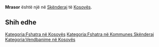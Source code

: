 {{Fshat në 
 | Emri                = Mrasor
 | EmriAlt                = 
 | NAME_SHORT_FORM=      
 | NAME_GENERIC=      
 | NAME_SORT_NAME_RO=      MRASOR
 | FULL_NAME_RO = Mrasor
 | FULL_NAME_ND_RO=Mrasor
 | SORT_NAME_RG=MRASOR
 | FULL_NAME_RG=Mrasor
 | FULL_NAME_ND_RG=Mrasor
 | SRP_NAME_SHORT_FORM=      
 | SRP_NAME_GENERIC=      
 | SRP_NAME_SORT_NAME_RO=      
 | SRP_FULL_NAME_RO = 
 | SRP_FULL_NAME_ND_RO=
 | SRP_SORT_NAME_RG=
 | SRP_FULL_NAME_RG=
 | SRP_FULL_NAME_ND_RG=
 | Emri (Rasa dhanore) = 
 | Figura              = 
 | Shteti              = Kosovo
 | Komuna              = Skënderaj
 | Kodi postar         = 
 | Sipërfaqja          = 

 | Popullsia           = 

 | Regj. i popullsisë  = 
 | Dend. e popullsisë  = 
 | Faqja zyrtare       = 
 <!--- Koordinatat ----> 
 | Gjerësia            = 42.513056
 | Gjatësia            = 20.553611
 | Lartësia            = 
}}
'''Mrasor''' është një [[]] në [[Skënderaj]] të [[Kosovës]].

<!-- == Gjeografia == -->
<!-- == Historia == -->
<!-- == Demografia == -->
== Shih edhe ==
{{Komuna Skënderaj}}
{{Kosovo-Administrata-Cung}}

[[Kategoria:Fshatra në Kosovës]]
[[Kategoria:Fshatra në Kommunes Skënderaj]]
[[Kategoria:Vendbanime në Kosovës]]